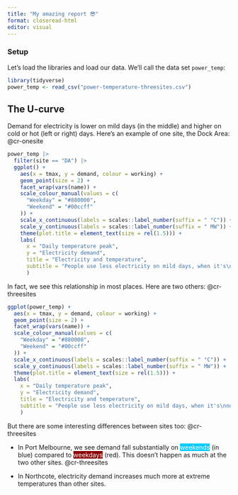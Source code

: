 ```yaml
---
title: "My amazing report 😎"
format: closeread-html
editor: visual
---
```


### Setup

Let's load the libraries and load our data. We'll call the data set `power_temp`:

```r
library(tidyverse)
power_temp <- read_csv("power-temperature-threesites.csv")
```

::::: cr-section
## The U-curve

Demand for electricity is lower on mild days (in the middle) and higher on cold or hot (left or right) days. Here's an example of one site, the Dock Area: @cr-onesite

::: {#cr-onesite}
```r
power_temp |>
  filter(site == "DA") |>
  ggplot() +
    aes(x = tmax, y = demand, colour = working) +
    geom_point(size = 2) +
    facet_wrap(vars(name)) +
    scale_colour_manual(values = c(
      "Weekday" = "#880000",
      "Weekend" = "#00ccff"
    )) +
    scale_x_continuous(labels = scales::label_number(suffix = " °C")) +
    scale_y_continuous(labels = scales::label_number(suffix = " MW")) +
    theme(plot.title = element_text(size = rel(1.5))) +
    labs(
      x = "Daily temperature peak",
      y = "Electricity demand",
      title = "Electricity and temperature",
      subtitle = "People use less electricity on mild days, when it's\nnot too hot and not too cold."
      )
```
:::

In fact, we see this relationship in most places. Here are two others: @cr-threesites

::: {#cr-threesites}
```r
ggplot(power_temp) +
  aes(x = tmax, y = demand, colour = working) +
  geom_point(size = 2) +
  facet_wrap(vars(name)) +
  scale_colour_manual(values = c(
    "Weekday" = "#880000",
    "Weekend" = "#00ccff"
  )) +
  scale_x_continuous(labels = scales::label_number(suffix = " °C")) +
  scale_y_continuous(labels = scales::label_number(suffix = " MW")) +
  theme(plot.title = element_text(size = rel(1.5))) +
  labs(
    x = "Daily temperature peak",
    y = "Electricity demand",
    title = "Electricity and temperature",
    subtitle = "People use less electricity on mild days, when it's\nnot too hot and not too cold."
    )
```
:::

But there are some interesting differences between sites too: @cr-threesites

-   In Port Melbourne, we see demand fall substantially on [weekends]{style="background-color: #00ccff; color: white;"} (in blue) compared to [weekdays]{style="background-color: #880000; color: white;"} (red). This doesn't happen as much at the two other sites. @cr-threesites

-   In Northcote, electricity demand increases much more at extreme temperatures than other sites.
:::::
